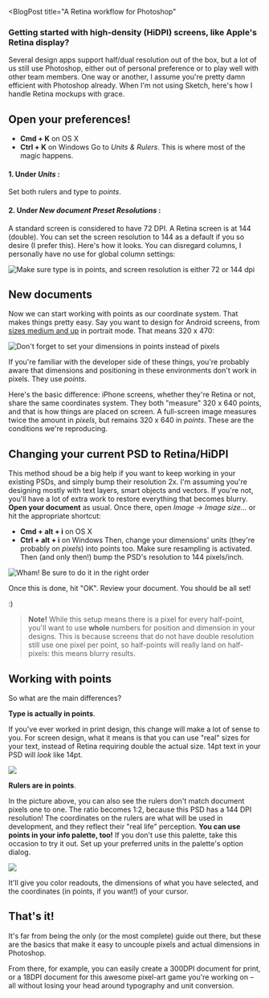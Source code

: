 
<BlogPost
	title="A Retina workflow for Photoshop"
>

### Getting started with high-density (HiDPI) screens, like Apple's Retina display?

Several design apps support half/dual resolution out of the box, but a lot of us still use Photoshop, either out of personal preference or to play well with other team members. One way or another, I assume you're pretty damn efficient with Photoshop already. When I'm not using Sketch, here's how I handle Retina mockups with grace.

## Open your preferences!

- **Cmd + K** on OS X
- **Ctrl + K** on Windows
  Go to _Units & Rulers_. This is where most of the magic happens.

#### 1. Under _Units_ :

Set both rulers and type to _points_.

#### 2. Under _New document Preset Resolutions_ :

A standard screen is considered to have 72 DPI. A Retina screen is at 144 (double). You can set the screen resolution to 144 as a default if you so desire (I prefer this).
Here's how it looks. You can disregard columns, I personally have no use for global column settings:

![Make sure type is in points, and screen resolution is either 72 or 144 dpi](/static/journal/retina-photoshop/Unit-settings-1.png)

## New documents

Now we can start working with points as our coordinate system. That makes things pretty easy. Say you want to design for Android screens, from [sizes medium and up](http://developer.android.com/guide/practices/screens_support.html) in portrait mode. That means 320 x 470:

![Don't forget to set your dimensions in points instead of pixels](/static/journal/retina-photoshop/New-document-resolution.png)

If you're familiar with the developer side of these things, you're probably aware that dimensions and positioning in these environments don't work in pixels. They use _points_.

Here's the basic difference: iPhone screens, whether they're Retina or not, share the same coordinates system. They both "measure" 320 x 640 points, and that is how things are placed on screen. A full-screen image measures twice the amount in _pixels_, but remains 320 x 640 in _points_. These are the conditions we're reproducing.

## Changing your current PSD to Retina/HiDPI

This method shoud be a big help if you want to keep working in your existing PSDs, and simply bump their resolution 2x.
I'm assuming you're designing mostly with text layers, smart objects and vectors. If you're not, you'll have a lot of extra work to restore everything that becomes blurry.
**Open your document** as usual. Once there, open _Image → Image size..._ or hit the appropriate shortcut:

- **Cmd + alt + i** on OS X
- **Ctrl + alt + i** on Windows
  Then, change your dimensions' units (they're probably on _pixels_) into points too. Make sure resampling is activated. Then (and only then!) bump the PSD's resolution to 144 pixels/inch.

![Wham! Be sure to do it in the right order](/static/journal/retina-photoshop/Convert-settings.png)

Once this is done, hit "OK". Review your document. You should be all set!

:)

> **Note!** While this setup means there is a pixel for every half-point, you'll want to use **whole** numbers for position and dimension in your designs. This is because screens that do not have double resolution still use one pixel per point, so half-points will really land on half-pixels: this means blurry results.

## Working with points

So what are the main differences?

**Type is actually in points**.

If you've ever worked in print design, this change will make a lot of sense to you. For screen design, what it means is that you can use "real" sizes for your text, instead of Retina requiring double the actual size. 14pt text in your PSD will _look_ like 14pt.

![](/static/journal/retina-photoshop/Actual-text-size-1.png)

**Rulers are in points**.

In the picture above, you can also see the rulers don't match document pixels one to one. The ratio becomes 1:2, because this PSD has a 144 DPI resolution!
The coordinates on the rulers are what will be used in development, and they reflect their "real life" perception.
**You can use points in your info palette, too!** If you don't use this palette, take this occasion to try it out. Set up your preferred units in the palette's option dialog.

![](/static/journal/retina-photoshop/Info-palette.png)

It'll give you color readouts, the dimensions of what you have selected, and the coordinates (in points, if you want!) of your cursor.

## That's it!

It's far from being the only (or the most complete) guide out there, but these are the basics that make it easy to uncouple pixels and actual dimensions in Photoshop.

From there, for example, you can easily create a 300DPI document for print, or a 18DPI document for this awesome pixel-art game you're working on – all without losing your head around typography and unit conversion.

</BlogPost>

